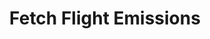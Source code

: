 ---
title: "Fetch Flight Emissions"
description: "Fetch CO2 emissions for a flight journey"
openapi: "POST /api/calculate"
--- 